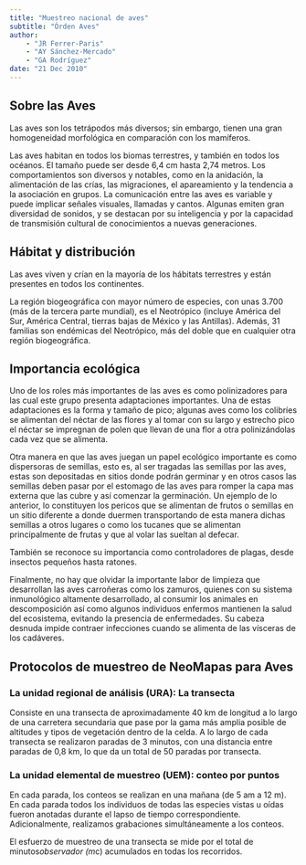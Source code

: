 ```yaml
---
title: "Muestreo nacional de aves"
subtitle: "Órden Aves"
author: 
    - "JR Ferrer-Paris"
    - "AY Sánchez-Mercado"
    - "GA Rodríguez"
date: "21 Dec 2010"
---
```


## Sobre las Aves

<p>Las aves son los tetrápodos más diversos; sin embargo, tienen una gran homogeneidad morfológica en comparación con los mamíferos.</p>

<p>Las aves habitan en todos los biomas terrestres, y también en todos los océanos. El tamaño puede ser desde 6,4 cm hasta 2,74 metros. Los comportamientos son diversos y notables, como en la anidación, la alimentación de las crías, las migraciones, el apareamiento y la tendencia a la asociación en grupos. La comunicación entre las aves es variable y puede implicar señales visuales, llamadas y cantos. Algunas emiten gran diversidad de sonidos, y se destacan por su inteligencia y por la capacidad de transmisión cultural de conocimientos a nuevas generaciones.</p>


## Hábitat y distribución

<p>Las aves viven y crían en la mayoría de los hábitats terrestres y están presentes en todos los continentes. </p>

<p>La región biogeográfica con mayor número de especies, con unas 3.700 (más de la tercera parte mundial), es el Neotrópico (incluye América del Sur, América Central, tierras bajas de México y las Antillas). Además, 31 familias son endémicas del Neotrópico, más del doble que en cualquier otra región biogeográfica.</p>

## Importancia ecológica

<p>Uno de los roles más importantes de las aves es como polinizadores para las cual este grupo presenta adaptaciones importantes. Una de estas adaptaciones es la forma y tamaño de pico; algunas aves como los colibríes se alimentan del néctar de las flores y al tomar con su largo y estrecho pico el néctar se impregnan de polen que llevan de una flor a otra polinizándolas cada vez que se alimenta.</p>


<p>Otra manera en que las aves juegan un papel ecológico importante es como dispersoras de semillas, esto es, al ser tragadas las semillas por las aves, estas son depositadas en sitios donde podrán germinar y en otros casos las semillas deben pasar por el estomago de las aves para romper la capa mas externa que las cubre y así comenzar la germinación. Un ejemplo de lo anterior, lo constituyen los pericos que se alimentan de frutos o semillas en un sitio diferente a donde duermen transportando de esta manera dichas semillas a otros lugares o como los tucanes que se alimentan principalmente de frutas y que al volar las sueltan al defecar.</p>

<p>También se reconoce su importancia como controladores de plagas, desde insectos pequeños hasta ratones.</p>

<p>Finalmente, no hay que olvidar la importante labor de limpieza que desarrollan las aves carroñeras como los zamuros, quienes con su sistema inmunológico altamente desarrollado, al consumir los animales en descomposición así como algunos individuos enfermos mantienen la salud del ecosistema, evitando la presencia de enfermedades. Su cabeza desnuda impide contraer infecciones cuando se alimenta de las vísceras de los cadáveres.</p>


## Protocolos de muestreo de NeoMapas para Aves

### La unidad regional de análisis (URA): La transecta

<p>Consiste en una transecta de aproximadamente 40 km de longitud a lo largo de una carretera secundaria que pase por la gama más amplia posible de altitudes y tipos de vegetación dentro de la celda. A lo largo de cada transecta se realizaron  paradas de 3 minutos, con una distancia entre paradas de 0,8 km, lo que da un total de 50 paradas por transecta.</p>

### La unidad elemental de muestreo (UEM): conteo por puntos

<p>En cada parada, los conteos se realizan en una mañana (de 5 am a 12 m). En cada parada todos los individuos de todas las especies vistas u oídas fueron anotadas durante el lapso de tiempo correspondiente. Adicionalmente, realizamos grabaciones simultáneamente a los conteos.</p>


<p>El esfuerzo de muestreo de una transecta se mide por el total de minutos*observador (m*c) acumulados en todas los recorridos. </p>


